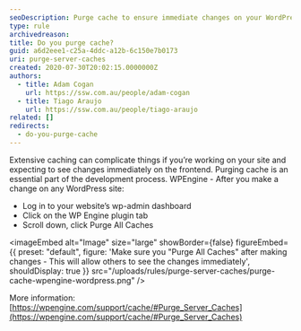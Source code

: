 ```yaml
---
seoDescription: Purge cache to ensure immediate changes on your WordPress site.
type: rule
archivedreason:
title: Do you purge cache?
guid: a6d2eee1-c25a-4ddc-a12b-6c150e7b0173
uri: purge-server-caches
created: 2020-07-30T20:02:15.0000000Z
authors:
  - title: Adam Cogan
    url: https://ssw.com.au/people/adam-cogan
  - title: Tiago Araujo
    url: https://ssw.com.au/people/tiago-araujo
related: []
redirects:
  - do-you-purge-cache
---
```


Extensive caching can complicate things if you’re working on your site and expecting to see changes immediately on the frontend. Purging cache is an essential part of the development process.
WPEngine - After you make a change on any WordPress site:

- Log in to your website’s wp-admin dashboard
- Click on the WP Engine plugin tab
- Scroll down, click Purge All Caches


<imageEmbed
  alt="Image"
  size="large"
  showBorder={false}
  figureEmbed={{
    preset: "default",
    figure: 'Make sure you "Purge All Caches" after making changes - This will allow others to see the changes immediately',
    shouldDisplay: true
  }}
  src="/uploads/rules/purge-server-caches/purge-cache-wpengine-wordpress.png"
/>

More information: [https://wpengine.com/support/cache/#Purge_Server_Caches](https://wpengine.com/support/cache/#Purge_Server_Caches)